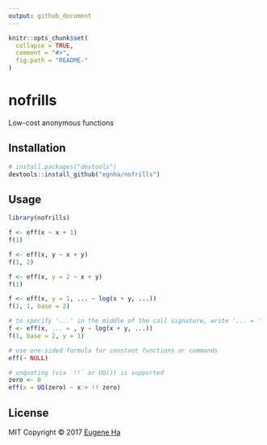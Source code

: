 ```yaml
---
output: github_document
---
```


<!-- README.md is generated from README.Rmd. Please edit that file -->

```r
knitr::opts_chunk$set(
  collapse = TRUE,
  comment = "#>",
  fig.path = "README-"
)
```

# nofrills

Low-cost anonymous functions

## Installation

```r
# install.packages("devtools")
devtools::install_github("egnha/nofrills")
```

## Usage

```r
library(nofrills)

f <- eff(x ~ x + 1)
f(1)

f <- eff(x, y ~ x + y)
f(1, 2)

f <- eff(x, y = 2 ~ x + y)
f(1)

f <- eff(x, y = 1, ... ~ log(x + y, ...))
f(1, 1, base = 2)

# to specify '...' in the middle of the call signature, write '... = '
f <- eff(x, ... = , y ~ log(x + y, ...))
f(1, base = 2, y = 1)

# use one-sided formula for constant functions or commands
eff(~ NULL)

# unquoting (via `!!` or UQ()) is supported
zero <- 0
eff(x = UQ(zero) ~ x > !! zero)
```

## License

MIT Copyright © 2017 [Eugene Ha](https://github.com/egnha)
